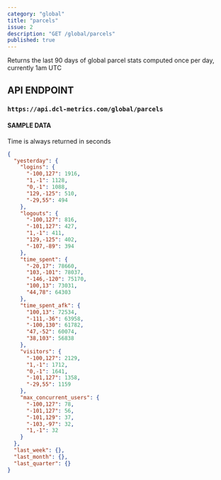 ```yaml
---
category: "global"
title: "parcels"
issue: 2
description: "GET /global/parcels"
published: true
---
```


Returns the last 90 days of global parcel stats computed once per day, currently 1am UTC

## API ENDPOINT

### `https://api.dcl-metrics.com/global/parcels`

#### SAMPLE DATA

Time is always returned in seconds

```json
{
  "yesterday": {
    "logins": {
      "-100,127": 1916,
      "1,-1": 1128,
      "0,-1": 1088,
      "129,-125": 510,
      "-29,55": 494
    },
    "logouts": {
      "-100,127": 816,
      "-101,127": 427,
      "1,-1": 411,
      "129,-125": 402,
      "-107,-89": 394
    },
    "time_spent": {
      "-20,17": 78660,
      "103,-101": 78037,
      "-146,-120": 75170,
      "100,13": 73031,
      "44,78": 64303
    },
    "time_spent_afk": {
      "100,13": 72534,
      "-111,-36": 63958,
      "-100,130": 61782,
      "47,-52": 60074,
      "38,103": 56838
    },
    "visitors": {
      "-100,127": 2129,
      "1,-1": 1712,
      "0,-1": 1641,
      "-101,127": 1358,
      "-29,55": 1159
    },
    "max_concurrent_users": {
      "-100,127": 78,
      "-101,127": 56,
      "-101,129": 37,
      "-103,-97": 32,
      "1,-1": 32
    }
  },
  "last_week": {},
  "last_month": {},
  "last_quarter": {}
}
```
